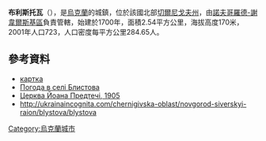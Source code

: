 {{coord|51|53|33|N|32|55|23|E|scale:100000|display=title}}

'''布利斯托瓦'''（{{lang-uk|Блистова}}），是[[烏克蘭|烏克蘭]]的城鎮，位於該國北部[[切爾尼戈夫州|切爾尼戈夫州]]，由[[諾夫哥羅德-謝韋爾斯基區|諾夫哥羅德-謝韋爾斯基區]]負責管轄，始建於1700年，面積2.54平方公里，海拔高度170米，2001年人口723，人口密度每平方公里284.65人。

==參考資料==
* [http://gska2.rada.gov.ua/pls/z7502/A005?rdat1=04.02.2009&rf7571=40613 картка]{{dead link|date=2017年12月 |bot=InternetArchiveBot |fix-attempted=yes }}
* [http://weather.in.ua/ua/chernigovskaja/1501 Погода в селі Блистова] {{Wayback|url=http://weather.in.ua/ua/chernigovskaja/1501 |date=20201126203716 }}
* [http://www.derev.org.ua/chernih/blystova.htm Церква Йоана Предтечі, 1905] {{Wayback|url=http://www.derev.org.ua/chernih/blystova.htm |date=20201201234749 }}
* http://ukrainaincognita.com/chernigivska-oblast/novgorod-siverskyi-raion/blystova/blystova {{Wayback|url=http://ukrainaincognita.com/chernigivska-oblast/novgorod-siverskyi-raion/blystova/blystova |date=20200108030721 }}

{{Ukraine-geo-stub}}
[[Category:烏克蘭城市|Category:烏克蘭城市]]